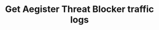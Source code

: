 ---
title: Get Aegister Threat Blocker traffic logs
sidebarTitle: Get ATB logs
openapi: get /api/v1/atb/{id}/traffic
---